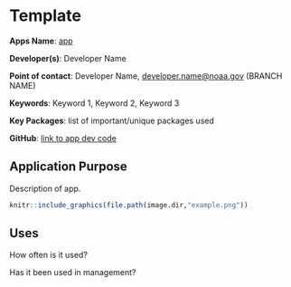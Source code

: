 # Template

**Apps Name**: [app](link to app)

**Developer(s)**: Developer Name
  
**Point of contact**: Developer Name, <developer.name@noaa.gov> (BRANCH NAME)
  
**Keywords**: Keyword 1, Keyword 2, Keyword 3

**Key Packages**: list of important/unique packages used

**GitHub**: [link to app dev code](link to app dev code)

## Application Purpose

Description of app.

```r
knitr::include_graphics(file.path(image.dir,"example.png"))
```

## Uses

How often is it used? 

Has it been used in management?


